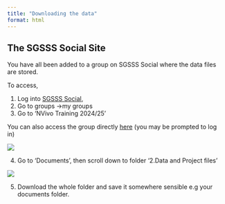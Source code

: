 ```yaml
---
title: "Downloading the data"
format: html
---
```


## The SGSSS Social Site 

You have all been added to a group on SGSSS Social where the data files are stored. 

To access, 

1. Log into [SGSSS Social](https://social.sgsss.ac.uk/), 
2. Go to groups ->my groups
3. Go to 'NVivo Training 2024/25'

You can also access the group directly [here](https://social.sgsss.ac.uk/groups/nvivo-training-2024-25/) (you may be prompted to log in)

![](Images/Social Nvivo page.png)

4. Go to 'Documents', then scroll down to folder '2.Data and Project files'

![](Images/Documents.png)

5. Download the whole folder and save it somewhere sensible e.g your documents folder. 